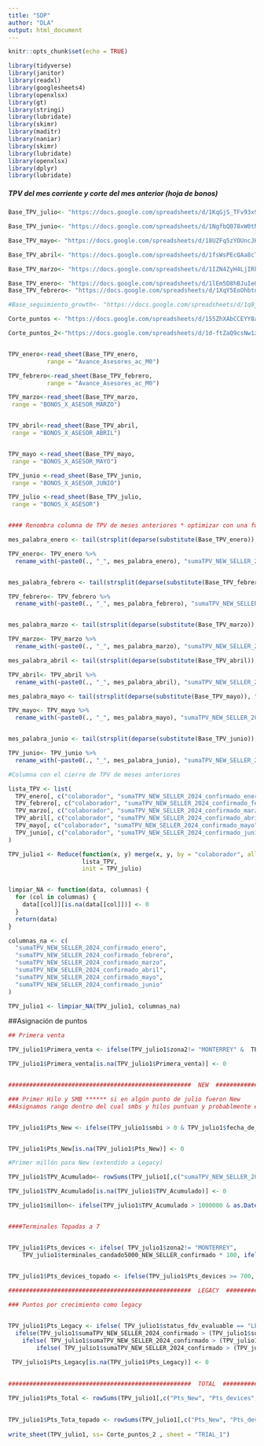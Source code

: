 ---
title: "SDP"
author: "DLA"
output: html_document
---

```{r setup, include=FALSE}
knitr::opts_chunk$set(echo = TRUE)
```


```{r}
library(tidyverse)
library(janitor)
library(readxl)
library(googlesheets4) 
library(openxlsx) 
library(gt) 
library(stringi) 
library(lubridate)  
library(skimr)
library(maditr)
library(naniar) 
library(skimr)
library(lubridate)
library(openxlsx)
library(dplyr)
library(lubridate)


```

##### TPV del mes corriente y corte del mes anterior (hoja de bonos)

```{r}

Base_TPV_julio<- "https://docs.google.com/spreadsheets/d/1KqGjS_TFv93x9C3L-6AkmtDG8IQcvYAMwOSBav2smdw/edit?gid=1992309109#gid=1992309109"

Base_TPV_junio<- "https://docs.google.com/spreadsheets/d/1NgfbQ078xW0tNXnXvSvQ2jurbehVlN9Ulf8ATfyUlyM/edit?gid=0#gid=0"

Base_TPV_mayo<- "https://docs.google.com/spreadsheets/d/18UZFq5zYOUncJHa1XEyALlSpaN310y6WOK0ExZzEhew/edit?gid=1832512593#gid=1832512593"

Base_TPV_abril<- "https://docs.google.com/spreadsheets/d/1fsWsPEcQAa8cTZwdURiqH-0gKwnkMIg47gp6aodC-gw/edit?gid=1426136575#gid=1426136575"

Base_TPV_marzo<- "https://docs.google.com/spreadsheets/d/1IZN4ZyH4LjIRkNYV79GtxXH5QZF-xYFcaAqM-LYpvDs/edit?gid=1322343787#gid=1322343787"

Base_TPV_enero<- "https://docs.google.com/spreadsheets/d/1lEm5D8hBJuIeOw1o1wje3qcwkhb8rjMo-CmMdss8-Fk/edit#gid=1106678016"
Base_TPV_febrero<- "https://docs.google.com/spreadsheets/d/1XqY5EoOhbtneF-43ukBsci5ZUYuQlTOku9HXZf1XJcM/edit#gid=1711853045"

#Base_seguimiento_growth<- "https://docs.google.com/spreadsheets/d/1q8jrbZbme5tH5UxO853A9aPTfDOHogVY9S1JTflGd7k/edit#gid=1180057662"

Corte_puntos <- "https://docs.google.com/spreadsheets/d/155ZhXAbCCEYY8aEMYSRh_eiEyXhLHgVfFBzDThRLTok/edit#gid=898724988"

Corte_puntos_2<-"https://docs.google.com/spreadsheets/d/1d-ftZaQ9csNw1zdWi65pq5l916_sbQUswjodcL3KFm8/edit?gid=0#gid=0"


TPV_enero<-read_sheet(Base_TPV_enero, 
           range = "Avance_Asesores_ac_M0")

TPV_febrero<-read_sheet(Base_TPV_febrero, 
           range = "Avance_Asesores_ac_M0")

TPV_marzo<-read_sheet(Base_TPV_marzo, 
 range = "BONOS_X_ASESOR_MARZO")


TPV_abril<-read_sheet(Base_TPV_abril, 
 range = "BONOS_X_ASESOR_ABRIL")


TPV_mayo <-read_sheet(Base_TPV_mayo, 
 range = "BONOS_X_ASESOR_MAYO")

TPV_junio <-read_sheet(Base_TPV_junio, 
 range = "BONOS_X_ASESOR_JUNIO")

TPV_julio <-read_sheet(Base_TPV_julio, 
 range = "BONOS_X_ASESOR")


#### Renombra columna de TPV de meses anteriores * optimizar con una función

mes_palabra_enero <- tail(strsplit(deparse(substitute(Base_TPV_enero)), "_")[[1]], 1)

TPV_enero<- TPV_enero %>% 
  rename_with(~paste0(., "_", mes_palabra_enero), "sumaTPV_NEW_SELLER_2024_confirmado")


mes_palabra_febrero <- tail(strsplit(deparse(substitute(Base_TPV_febrero)), "_")[[1]], 1)

TPV_febrero<- TPV_febrero %>% 
  rename_with(~paste0(., "_", mes_palabra_febrero), "sumaTPV_NEW_SELLER_2024_confirmado")


mes_palabra_marzo <- tail(strsplit(deparse(substitute(Base_TPV_marzo)), "_")[[1]], 1)

TPV_marzo<- TPV_marzo %>% 
  rename_with(~paste0(., "_", mes_palabra_marzo), "sumaTPV_NEW_SELLER_2024_confirmado")

mes_palabra_abril <- tail(strsplit(deparse(substitute(Base_TPV_abril)), "_")[[1]], 1)

TPV_abril<- TPV_abril %>% 
  rename_with(~paste0(., "_", mes_palabra_abril), "sumaTPV_NEW_SELLER_2024_confirmado")

mes_palabra_mayo <- tail(strsplit(deparse(substitute(Base_TPV_mayo)), "_")[[1]], 1)

TPV_mayo<- TPV_mayo %>% 
  rename_with(~paste0(., "_", mes_palabra_mayo), "sumaTPV_NEW_SELLER_2024_confirmado")


mes_palabra_junio <- tail(strsplit(deparse(substitute(Base_TPV_junio)), "_")[[1]], 1)

TPV_junio<- TPV_junio %>% 
  rename_with(~paste0(., "_", mes_palabra_junio), "sumaTPV_NEW_SELLER_2024_confirmado")


```



```{r}

#Columna con el cierre de TPV de meses anteriores

lista_TPV <- list(
  TPV_enero[, c("colaborador", "sumaTPV_NEW_SELLER_2024_confirmado_enero")],
  TPV_febrero[, c("colaborador", "sumaTPV_NEW_SELLER_2024_confirmado_febrero")],
  TPV_marzo[, c("colaborador", "sumaTPV_NEW_SELLER_2024_confirmado_marzo")],
  TPV_abril[, c("colaborador", "sumaTPV_NEW_SELLER_2024_confirmado_abril")],
  TPV_mayo[, c("colaborador", "sumaTPV_NEW_SELLER_2024_confirmado_mayo")],
  TPV_junio[, c("colaborador", "sumaTPV_NEW_SELLER_2024_confirmado_junio")]
)

TPV_julio1 <- Reduce(function(x, y) merge(x, y, by = "colaborador", all.x = TRUE), 
                     lista_TPV, 
                     init = TPV_julio)


limpiar_NA <- function(data, columnas) {
  for (col in columnas) {
    data[[col]][is.na(data[[col]])] <- 0
  }
  return(data)
}

columnas_na <- c(
  "sumaTPV_NEW_SELLER_2024_confirmado_enero",
  "sumaTPV_NEW_SELLER_2024_confirmado_febrero",
  "sumaTPV_NEW_SELLER_2024_confirmado_marzo",
  "sumaTPV_NEW_SELLER_2024_confirmado_abril",
  "sumaTPV_NEW_SELLER_2024_confirmado_mayo",
  "sumaTPV_NEW_SELLER_2024_confirmado_junio"
)

TPV_julio1 <- limpiar_NA(TPV_julio1, columnas_na)


```


##Asignación de puntos

```{r}

## Primera venta

TPV_julio1$Primera_venta <- ifelse(TPV_julio1$zona2!= "MONTERREY" &  TPV_julio1$terminales_candado5000 > 0 & (TPV_julio1$status_fdv_evaluable == "PROCESO" | TPV_julio1$status_fdv_evaluable == "NEW"), 150, ifelse(TPV_julio1$zona2== "MONTERREY" &  TPV_julio1$terminales_candado7500 > 0 & (TPV_julio1$status_fdv_evaluable == "PROCESO" | TPV_julio1$status_fdv_evaluable == "NEW"), 150, 0))

TPV_julio1$Primera_venta[is.na(TPV_julio1$Primera_venta)] <- 0


####################################################  NEW  #################################################

### Primer Hilo y SMB ****** si en algún punto de julio fueron New 
##Asignamos rango dentro del cual smbs y hilos puntuan y probablmente el asesor haya sido New. Al menos la mitad del mes en curso. 


TPV_julio1$Pts_New <- ifelse(TPV_julio1$smbi > 0 & TPV_julio1$fecha_de_ingreso> as.Date("2024-06-07") & TPV_julio1$fecha_de_ingreso< as.Date("2024-07-23"),400,ifelse(TPV_julio1$hilos > 0 & TPV_julio1$fecha_de_ingreso> as.Date("2024-06-07")& TPV_julio1$fecha_de_ingreso< as.Date("2024-07-23"),300,0))


TPV_julio1$Pts_New[is.na(TPV_julio1$Pts_New)] <- 0

#Primer millón para New (extendido a Legacy)

TPV_julio1$TPV_Acumulado<- rowSums(TPV_julio1[,c("sumaTPV_NEW_SELLER_2024_confirmado_enero","sumaTPV_NEW_SELLER_2024_confirmado_febrero","sumaTPV_NEW_SELLER_2024_confirmado_marzo","sumaTPV_NEW_SELLER_2024_confirmado_abril", "sumaTPV_NEW_SELLER_2024_confirmado_mayo", "sumaTPV_NEW_SELLER_2024_confirmado_junio",  "sumaTPV_NEW_SELLER_2024_confirmado")])

TPV_julio1$TPV_Acumulado[is.na(TPV_julio1$TPV_Acumulado)] <- 0

TPV_julio1$millon<- ifelse(TPV_julio1$TPV_Acumulado > 1000000 & as.Date("2024-07-30") - as.Date(TPV_julio1$fecha_de_ingreso) <= 38,500,0)


####Terminales Topadas a 7 


TPV_julio1$Pts_devices <- ifelse( TPV_julio1$zona2!= "MONTERREY",
    TPV_julio1$terminales_candado5000_NEW_SELLER_confirmado * 100, ifelse( TPV_julio1$zona2== "MONTERREY", TPV_julio1$terminales_candado7500 * 100, 0))


TPV_julio1$Pts_devices_topado <- ifelse(TPV_julio1$Pts_devices >= 700, 700, TPV_julio1$Pts_devices)
 
####################################################  LEGACY  ################################################

### Puntos por crecimiento como legacy


TPV_julio1$Pts_Legacy <- ifelse( TPV_julio1$status_fdv_evaluable == "LEGACY",
  ifelse(TPV_julio1$sumaTPV_NEW_SELLER_2024_confirmado > (TPV_julio1$sumaTPV_NEW_SELLER_2024_confirmado_junio + (TPV_julio1$sumaTPV_NEW_SELLER_2024_confirmado_junio * 0.2)),400,
    ifelse( TPV_julio1$sumaTPV_NEW_SELLER_2024_confirmado > (TPV_julio1$sumaTPV_NEW_SELLER_2024_confirmado_junio + (TPV_julio1$sumaTPV_NEW_SELLER_2024_confirmado_junio * 0.15)),300,
        ifelse( TPV_julio1$sumaTPV_NEW_SELLER_2024_confirmado > (TPV_julio1$sumaTPV_NEW_SELLER_2024_confirmado_junio + (TPV_julio1$sumaTPV_NEW_SELLER_2024_confirmado_junio * 0.1)), 200,ifelse(TPV_julio1$sumaTPV_NEW_SELLER_2024_confirmado >= 0, 0, "NA")))),NA)
    
 TPV_julio1$Pts_Legacy[is.na(TPV_julio1$Pts_Legacy)] <- 0
  

####################################################  TOTAL  #################################################

TPV_julio1$Pts_Total <- rowSums(TPV_julio1[,c("Pts_New", "Pts_devices","Pts_Legacy","Primera_venta", "millon")])

 
TPV_julio1$Pts_Tota_topado <- rowSums(TPV_julio1[,c("Pts_New", "Pts_devices_topado","Pts_Legacy","Primera_venta", "millon")]) 
 
write_sheet(TPV_julio1, ss= Corte_puntos_2 , sheet = "TRIAL_1")


```
